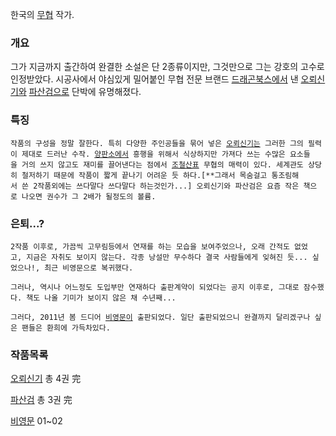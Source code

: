 한국의 [[무협]] 작가.

=== 개요 ===

그가 지금까지 출간하여 완결한 소설은 단 2종류이지만, 그것만으로 그는 강호의 고수로 인정받았다.  시공사에서 야심있게 밀어붙인 무협 전문 브랜드 [[드래곤북스]]에서 낸 [[오뢰신기]]와 [[파산검]]으로 단박에 유명해졌다.


=== 특징 ===

 작품의 구성을 정말 잘한다. 특히 다양한 주인공들을 묶어 넣은 [[오뢰신기]]는 그러한 그의 필력이 제대로 드러난 수작. [[양판소]]에서 흥행을 위해서 식상하지만 가져다 쓰는 수많은 요소들을 거의 쓰지 않고도 재미를 끌어낸다는 점에서 [[조철산]]표 무협의 매력이 있다. 세계관도 상당히 철저하기 때문에 작품이 짧게 끝나기 어려운 듯 하다.[**그래서 목숨걸고 통조림해서 쓴 2작품외에는 쓰다말다 쓰다말다 하는것인가...] 오뢰신기와 파산검은 요즘 작은 책으로 나오면 권수가 그 2배가 될정도의 볼륨.

=== 은퇴...? ===

 2작품 이후로, 가끔씩 고무림등에서 연재를 하는 모습을 보여주었으나, 오래 간적도 없었고, 지금은 자취도 보이지 않는다. 각종 낭설만 무수하다 결국 사람들에게 잊혀진 듯... 싶었으나!, 최근 비영문으로 복귀했다.

 그러나, 역시나 어느정도 도입부만 연재하다 출판계약이 되었다는 공지 이후로, 그대로 잠수했다. 책도 나올 기미가 보이지 않은 채 수년째...


 그러다, 2011년 봄 드디어 [[비영문]]이 출판되었다. 일단 출판되었으니 완결까지 달리겠구나 싶은 팬들은 환희에 가득차있다.


=== 작품목록 ===

[[오뢰신기]] 총 4권 完

[[파산검]] 총 3권 完

[[비영문]] 01~02
